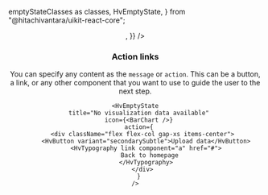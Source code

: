   emptyStateClasses as classes,
  HvEmptyState,
} from "@hitachivantara/uikit-react-core";


<Header
  params={{ name: "EmptyState", classes }}
  Component={HvEmptyState}
  componentName="HvEmptyState"
  controls={{
    title: {
      defaultValue: "No data routes",
    },
    message: {
      defaultValue:
        "After you start adding Data Routes, they will appear here.",
    },
    action: {
      defaultValue: "Check the documentation for help.",
    },
  }}
  componentProps={{
    icon: <Info />,
  }}
/>

### Action links

You can specify any content as the `message` or `action`. This can be a button, a link, or any other component that you want to use to guide the user to the next step.

```tsx live
<HvEmptyState
  title="No visualization data available"
  icon={<BarChart />}
  action={
    <div className="flex flex-col gap-xs items-center">
      <HvButton variant="secondarySubtle">Upload data</HvButton>
      <HvTypography link component="a" href="#">
        Back to homepage
      </HvTypography>
    </div>
  }
/>
```
